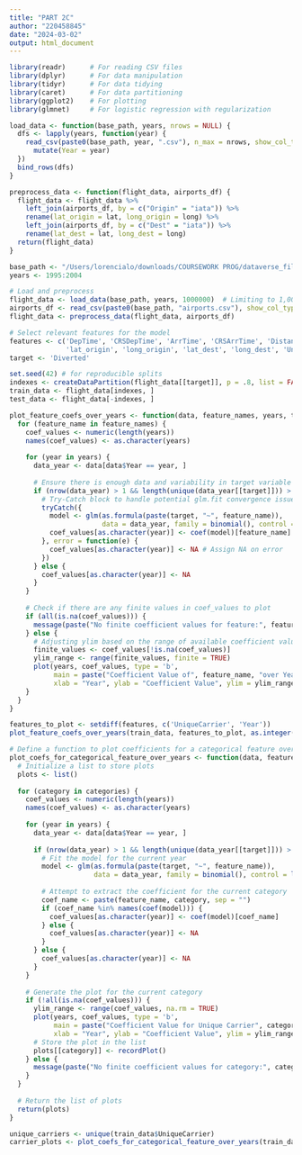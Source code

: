 ```yaml
---
title: "PART 2C"
author: "220458845"
date: "2024-03-02"
output: html_document
---
```


```r
library(readr)      # For reading CSV files
library(dplyr)      # For data manipulation
library(tidyr)      # For data tidying
library(caret)      # For data partitioning
library(ggplot2)    # For plotting
library(glmnet)     # For logistic regression with regularization

load_data <- function(base_path, years, nrows = NULL) {
  dfs <- lapply(years, function(year) {
    read_csv(paste0(base_path, year, ".csv"), n_max = nrows, show_col_types = FALSE) %>%
      mutate(Year = year)
  })
  bind_rows(dfs)
}

preprocess_data <- function(flight_data, airports_df) {
  flight_data <- flight_data %>%
    left_join(airports_df, by = c("Origin" = "iata")) %>%
    rename(lat_origin = lat, long_origin = long) %>%
    left_join(airports_df, by = c("Dest" = "iata")) %>%
    rename(lat_dest = lat, long_dest = long)
  return(flight_data)
}

base_path <- "/Users/lorencialo/downloads/COURSEWORK PROG/dataverse_files/"
years <- 1995:2004

# Load and preprocess
flight_data <- load_data(base_path, years, 1000000)  # Limiting to 1,000,000 rows
airports_df <- read_csv(paste0(base_path, "airports.csv"), show_col_types = FALSE)
flight_data <- preprocess_data(flight_data, airports_df)

# Select relevant features for the model
features <- c('DepTime', 'CRSDepTime', 'ArrTime', 'CRSArrTime', 'Distance', 
              'lat_origin', 'long_origin', 'lat_dest', 'long_dest', 'UniqueCarrier', 'Year')
target <- 'Diverted'

set.seed(42) # for reproducible splits
indexes <- createDataPartition(flight_data[[target]], p = .8, list = FALSE)
train_data <- flight_data[indexes, ]
test_data <- flight_data[-indexes, ]

```


```r
plot_feature_coefs_over_years <- function(data, feature_names, years, target) {
  for (feature_name in feature_names) {
    coef_values <- numeric(length(years))
    names(coef_values) <- as.character(years)
    
    for (year in years) {
      data_year <- data[data$Year == year, ]
      
      # Ensure there is enough data and variability in target variable
      if (nrow(data_year) > 1 && length(unique(data_year[[target]])) > 1) {
        # Try-Catch block to handle potential glm.fit convergence issues
        tryCatch({
          model <- glm(as.formula(paste(target, "~", feature_name)), 
                       data = data_year, family = binomial(), control = list(maxit = 50)) # Increase max iterations
          coef_values[as.character(year)] <- coef(model)[feature_name]
        }, error = function(e) {
          coef_values[as.character(year)] <- NA # Assign NA on error
        })
      } else {
        coef_values[as.character(year)] <- NA
      }
    }
    
    # Check if there are any finite values in coef_values to plot
    if (all(is.na(coef_values))) {
      message(paste("No finite coefficient values for feature:", feature_name))
    } else {
      # Adjusting ylim based on the range of available coefficient values
      finite_values <- coef_values[!is.na(coef_values)]
      ylim_range <- range(finite_values, finite = TRUE)
      plot(years, coef_values, type = 'b', 
           main = paste("Coefficient Value of", feature_name, "over Years"),
           xlab = "Year", ylab = "Coefficient Value", ylim = ylim_range)
    }
  }
}

features_to_plot <- setdiff(features, c('UniqueCarrier', 'Year'))
plot_feature_coefs_over_years(train_data, features_to_plot, as.integer(years), target)


```


```r
# Define a function to plot coefficients for a categorical feature over years
plot_coefs_for_categorical_feature_over_years <- function(data, feature_name, categories, years, target) {
  # Initialize a list to store plots
  plots <- list()
  
  for (category in categories) {
    coef_values <- numeric(length(years))
    names(coef_values) <- as.character(years)
    
    for (year in years) {
      data_year <- data[data$Year == year, ]
      
      if (nrow(data_year) > 1 && length(unique(data_year[[target]])) > 1) {
        # Fit the model for the current year
        model <- glm(as.formula(paste(target, "~", feature_name)), 
                     data = data_year, family = binomial(), control = list(maxit = 50))
        
        # Attempt to extract the coefficient for the current category
        coef_name <- paste(feature_name, category, sep = "")
        if (coef_name %in% names(coef(model))) {
          coef_values[as.character(year)] <- coef(model)[coef_name]
        } else {
          coef_values[as.character(year)] <- NA
        }
      } else {
        coef_values[as.character(year)] <- NA
      }
    }
    
    # Generate the plot for the current category
    if (!all(is.na(coef_values))) {
      ylim_range <- range(coef_values, na.rm = TRUE)
      plot(years, coef_values, type = 'b', 
           main = paste("Coefficient Value for Unique Carrier", category, "over Years"),
           xlab = "Year", ylab = "Coefficient Value", ylim = ylim_range)
      # Store the plot in the list
      plots[[category]] <- recordPlot()
    } else {
      message(paste("No finite coefficient values for category:", category))
    }
  }
  
  # Return the list of plots
  return(plots)
}

unique_carriers <- unique(train_data$UniqueCarrier)
carrier_plots <- plot_coefs_for_categorical_feature_over_years(train_data, "UniqueCarrier", unique_carriers, as.integer(years), target)

```

